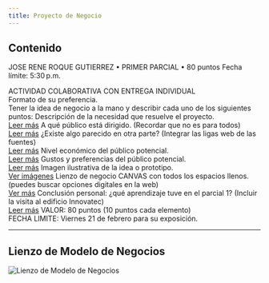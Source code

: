 ```yaml
---
title: Proyecto de Negocio
---
```



## Contenido

JOSE RENE ROQUE GUTIERREZ
•
PRIMER PARCIAL
•
80 puntos
Fecha límite: 5:30 p.m.

<Callout variant="info" title="Instrucciones">
  ACTIVIDAD COLABORATIVA CON ENTREGA INDIVIDUAL<br/>
  Formato de su preferencia.<br/>
  Tener la idea de negocio a la mano y describir cada uno de los siguientes puntos:
</Callout>

<Card title="1. La necesidad que resuelve" icon={ClipboardList} color="Red">
  Descripción de la necesidad que resuelve el proyecto.<br/>
  <a href="/proyecto-de-negocio/1-la-necesidad-que-resuelve">Leer más</a>
</Card>

<Card title="2. Público al que está dirigido" icon={Users} color="Blue">
  A qué público está dirigido. (Recordar que no es para todos)<br/>
  <a href="/proyecto-de-negocio/2-publico-al-que-esta-dirigido">Leer más</a>
</Card>

<Card title="3. ¿Existe algo parecido en otra parte?" icon={Globe} color="Green">
  ¿Existe algo parecido en otra parte? (Integrar las ligas web de las fuentes)<br/>
  <a href="/proyecto-de-negocio/3-existe-algo-parecido-en-otra-parte">Leer más</a>
</Card>

<Card title="4. Nivel económico del público potencial" icon={DollarSign} color="Yellow">
  Nivel económico del público potencial.<br/>
  <a href="/proyecto-de-negocio/4-nivel-economico-del-publico-potencial">Leer más</a>
</Card>

<Card title="5. Gustos y preferencias del público potencial" icon={Heart} color="Pink">
  Gustos y preferencias del público potencial.<br/>
  <a href="/proyecto-de-negocio/5-gustos-y-preferencias-del-publico-potencial">Leer más</a>
</Card>

<Card title="6. Imagen ilustrativa de la idea o prototipo" icon={Cat} color="Purple">
  Imagen ilustrativa de la idea o prototipo.<br/>
  <a href="/proyecto-de-negocio/6-imagen-ilustrativa-de-la-idea-o-prototipo">Ver imágenes</a>
</Card>

<Card title="7. Lienzo de negocio CANVAS" icon={Layout} color="Teal">
  Lienzo de negocio CANVAS con todos los espacios llenos. (puedes buscar opciones digitales en la web)<br/>
  <a href="/proyecto-de-negocio/7-lienzo-de-negocio-business-model-canvas">Ver más</a>
</Card>

<Card title="8. Conclusión personal" icon={ClipboardList} color="Orange">
  Conclusión personal: ¿qué aprendizaje tuve en el parcial 1? (Incluir la visita al edificio Innovatec)<br/>
  <a href="/proyecto-de-negocio/8-conclusion-personal">Leer más</a>
</Card>

<Callout variant="warning" title="Valor y Fecha Límite">
  VALOR: 80 puntos (10 puntos cada elemento)<br/>
  FECHA LIMITE: Viernes 21 de febrero para su exposición.
</Callout>

---

## Lienzo de Modelo de Negocios

![Lienzo de Modelo de Negocios](https://i.ibb.co/LdbWGBsr/Lienzo-modelo-de-negocios.webp)
